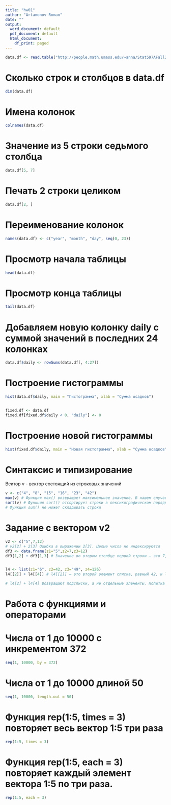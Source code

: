 ---
title: "hw01"
author: "Artamonov Roman"
date: ""
output:
  word_document: default
  pdf_document: default
  html_document:
    df_print: paged
---
```{r}
data.df <- read.table("http://people.math.umass.edu/~anna/Stat597AFall2016/rnf6080.dat", header = FALSE)
```



# Сколько строк и столбцов в data.df
```{r}
dim(data.df)
```



# Имена колонок
```{r}
colnames(data.df)
```


# Значение из 5 строки седьмого столбца
```{r}
data.df[5, 7]
```

# Печать 2 строки целиком
```{r}
data.df[2, ]
```



# Переименование колонок
```{r}
names(data.df) <- c("year", "month", "day", seq(0, 23))

```


# Просмотр начала таблицы
```{r}
head(data.df)
```


# Просмотр конца таблицы
```{r}
tail(data.df)
```


# Добавляем новую колонку daily с суммой значений в последних 24 колонках
```{r}
data.df$daily <- rowSums(data.df[, 4:27])
```



# Построение гистограммы
```{r}
hist(data.df$daily, main = "Гистограмма", xlab = "Сумма осадков")


fixed.df <- data.df
fixed.df[fixed.df$daily < 0, "daily"] <- 0
```



# Построение новой гистограммы
```{r}
hist(fixed.df$daily, main = "Новая гистограмма", xlab = "Сумма осадков")
```


# Синтаксис и типизирование
Вектор v - вектор состоящий из строковых значений
```{r}
v <- c("4", "8", "15", "16", "23", "42")
max(v) # Функция max() возвращает максимальное значение. В нашем случае поиск происходит на основе лексикографического порядка
sort(v) # Функция sort() отсортирует строки в лексикографическом порядке
# Функция sum() не может складывать строки
```
# Задание с вектором v2
```{r}
v2 <- c("5",7,12)
# v2[2] + 2[3] Ошибка в выражении 2[3]. Целые числа не индексируются
df3 <- data.frame(z1="5",z2=7,z3=12)
df3[1,2] + df3[1,3] # Значение во втором столбце первой строки — это 7, а в третьем столбце первой строки — это 12. Сложение этих двух значений даст: 7 + 12 = 19


l4 <- list(z1="6", z2=42, z3="49", z4=126)
l4[[2]] + l4[[4]] # l4[[2]] — это второй элемент списка, равный 42, и l4[[4]] — это четвертый элемент списка, равный 126. Сложение этих значений даст: 42 + 126 = 168

# l4[2] + l4[4] Возвращают подсписки, а не отдельные элементы. Попытка сложить два списка вызовет ошибку.
```

# Работа с функциями и операторами

# Числа от 1 до 10000 с инкрементом 372
```{r}
seq(1, 10000, by = 372) 
```

# Числа от 1 до 10000 длиной 50
```{r}
seq(1, 10000, length.out = 50)
```

# Функция rep(1:5, times = 3) повторяет весь вектор 1:5 три раза
```{r}
rep(1:5, times = 3)
```

# Функция rep(1:5, each = 3) повторяет каждый элемент вектора 1:5 по три раза.
```{r}
rep(1:5, each = 3)
```



